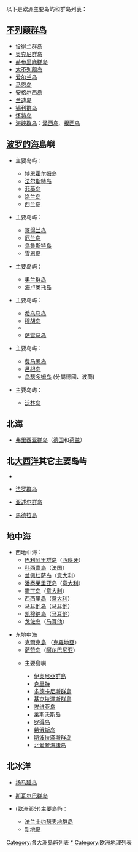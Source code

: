 以下是欧洲主要岛屿和群岛列表：
{{TOCright}}
==[[不列颠群岛|不列颠群岛]]==
*[[设得兰群岛|设得兰群岛]]
*[[奥克尼群岛|奥克尼群岛]]
*[[赫布里底群岛|赫布里底群岛]]
*[[大不列颠岛|大不列颠岛]]
*[[爱尔兰岛|爱尔兰岛]]
*[[马恩岛|马恩岛]]
*[[安格尔西岛|安格尔西岛]]
*[[兰迪岛|兰迪岛]]
*[[锡利群岛|锡利群岛]]
*[[怀特岛|怀特岛]]
*[[海峡群岛|海峡群岛]]：[[泽西岛|泽西岛]]、[[根西岛|根西岛]]

==[[波罗的海|波罗的海]]島嶼==
*{{DEN}}主要岛屿：
**[[博恩霍尔姆岛|博恩霍尔姆岛]]
**[[法尔斯特岛|法尔斯特岛]]
**[[菲英岛|菲英岛]]
**[[洛兰岛|洛兰岛]]
**[[西兰岛|西兰岛]]

*{{SWE}}主要岛屿：
**[[哥得兰岛|哥得兰岛]] 
**[[厄兰岛|厄兰岛]] 
**[[乌鲁斯特岛|乌鲁斯特岛]] 
**[[雪恩岛|雪恩岛]]

*{{FIN}}主要岛屿：
**[[奥兰群岛|奥兰群岛]]
**[[海卢奥托岛|海卢奥托岛]]

*{{EST}}主要岛屿：
**[[希乌马岛|希乌马岛]]
**[[穆胡岛|穆胡岛]]
**{{link-et|奈斯岛|Naissaar}}
**[[萨雷马岛|萨雷马岛]]

*{{GER}}主要岛屿：
**[[费马恩岛|费马恩岛]]
**[[吕根岛|吕根岛]]
**[[乌瑟多姆岛|乌瑟多姆岛]] (分屬德國、波蘭)

*{{POL}}主要岛屿：
**[[沃林岛|沃林岛]]

==北海==
*[[弗里西亚群岛|弗里西亚群岛]]（[[德国|德国]]和[[荷兰|荷兰]]）

==北[[大西洋|大西洋]]其它主要岛屿==
*{{ICE}}
*{{DEN}} [[法罗群岛|法罗群岛]]
*{{POR}} [[亚述尔群岛|亚述尔群岛]]
*{{POR}} [[馬德拉島|馬德拉島]]

==地中海==
*西地中海：
**[[巴利阿里群岛|巴利阿里群岛]]（[[西班牙|西班牙]]）
**[[科西嘉岛|科西嘉岛]]（[[法国|法国]]）
**[[兰佩杜萨岛|兰佩杜萨岛]]（[[意大利|意大利]]）
**[[潘泰莱里亚岛|潘泰莱里亚岛]]（[[意大利|意大利]]）
**[[撒丁岛|撒丁岛]]（[[意大利|意大利]]）
**[[西西里岛|西西里岛]]（[[意大利|意大利]]）
**[[马耳他岛|马耳他岛]]（[[马耳他|马耳他]]）
**[[凯穆纳岛|凯穆纳岛]]（[[马耳他|马耳他]]）
**[[戈佐岛|戈佐岛]]（[[马耳他|马耳他]]）

*东地中海
**[[克爾克島|克爾克島]] （[[克羅地亞|克羅地亞]]）
**[[萨赞岛|萨赞岛]]（[[阿尔巴尼亚|阿尔巴尼亚]]）
**{{GRE}}主要島嶼
***[[伊奧尼亞群島|伊奧尼亞群島]]
***[[克里特|克里特]]
***[[多德卡尼斯群島|多德卡尼斯群島]]
***[[基克拉澤斯群島|基克拉澤斯群島]]
***[[埃维亚岛|埃维亚岛]]
***[[莱斯沃斯岛|莱斯沃斯岛]]
***[[罗得岛|罗得岛]]
***[[希俄斯岛|希俄斯岛]]
***[[斯波拉泽斯群岛|斯波拉泽斯群岛]]
***[[北爱琴海諸岛|北爱琴海諸岛]]

==北冰洋==
*{{NOR}}[[扬马延岛|扬马延岛]]
*{{NOR}}[[斯瓦尔巴群岛|斯瓦尔巴群岛]]

*{{RUS}} (歐洲部分)主要岛屿：
**[[法兰士约瑟夫地群岛|法兰士约瑟夫地群岛]]
**[[新地岛|新地岛]]

{{欧洲题目|岛屿列表}}
{{Authority control}}
[[Category:各大洲岛屿列表|Category:各大洲岛屿列表]]
[[Category:歐洲島嶼|*]]
[[Category:欧洲地理列表|Category:欧洲地理列表]]